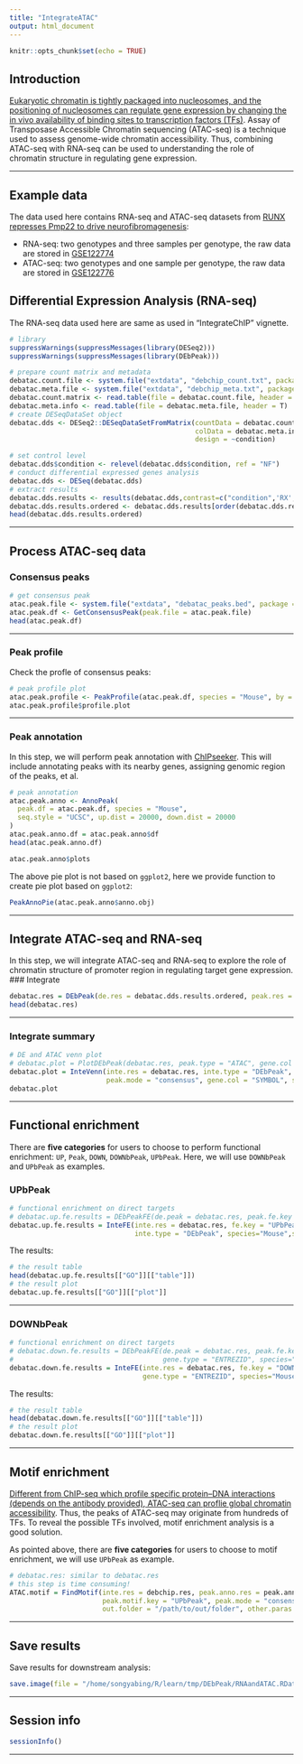 ```yaml
---
title: "IntegrateATAC"
output: html_document
---
```


```r
knitr::opts_chunk$set(echo = TRUE)
```

## Introduction
[Eukaryotic chromatin is tightly packaged into nucleosomes, and the positioning of nucleosomes can regulate gene expression by changing the in vivo availability of binding sites to transcription factors (TFs)](https://epigeneticsandchromatin.biomedcentral.com/articles/10.1186/1756-8935-7-33). Assay of Transposase Accessible Chromatin sequencing (ATAC-seq) is a technique used to assess genome-wide chromatin accessibility. Thus, combining ATAC-seq with RNA-seq can be used to understanding the role of chromatin structure in regulating gene expression.

<hr />

## Example data
The data used here contains RNA-seq and ATAC-seq datasets from [RUNX represses Pmp22 to drive neurofibromagenesis](https://www.science.org/doi/10.1126/sciadv.aau8389): 

* RNA-seq: two genotypes and three samples per genotype, the raw data are stored in [GSE122774](https://www.ncbi.nlm.nih.gov/geo/query/acc.cgi?acc=GSE122774)
* ATAC-seq: two genotypes and one sample per genotype, the raw data are stored in [GSE122776](https://www.ncbi.nlm.nih.gov/geo/query/acc.cgi?acc=GSE122776)

## Differential Expression Analysis (RNA-seq)
The RNA-seq data used here are same as used in "IntegrateChIP" vignette.
```r
# library
suppressWarnings(suppressMessages(library(DESeq2)))
suppressWarnings(suppressMessages(library(DEbPeak)))

# prepare count matrix and metadata
debatac.count.file <- system.file("extdata", "debchip_count.txt", package = "DEbPeak")
debatac.meta.file <- system.file("extdata", "debchip_meta.txt", package = "DEbPeak")
debatac.count.matrix <- read.table(file = debatac.count.file, header = T, sep = "\t")
debatac.meta.info <- read.table(file = debatac.meta.file, header = T)
# create DESeqDataSet object
debatac.dds <- DESeq2::DESeqDataSetFromMatrix(countData = debatac.count.matrix, 
                                              colData = debatac.meta.info, 
                                              design = ~condition)

# set control level
debatac.dds$condition <- relevel(debatac.dds$condition, ref = "NF")
# conduct differential expressed genes analysis
debatac.dds <- DESeq(debatac.dds)
# extract results
debatac.dds.results <- results(debatac.dds,contrast=c("condition",'RX','NF'))
debatac.dds.results.ordered <- debatac.dds.results[order(debatac.dds.results$log2FoldChange,decreasing = TRUE),]
head(debatac.dds.results.ordered)
```

<hr />

## Process ATAC-seq data
### Consensus peaks
```r
# get consensus peak
atac.peak.file <- system.file("extdata", "debatac_peaks.bed", package = "DEbPeak")
atac.peak.df <- GetConsensusPeak(peak.file = atac.peak.file)
head(atac.peak.df)
```

<hr />

### Peak profile
Check the profle of consensus peaks:
```r
# peak profile plot
atac.peak.profile <- PeakProfile(atac.peak.df, species = "Mouse", by = "gene", region.type = "body", nbin = 800)
atac.peak.profile$profile.plot
```

<hr />

### Peak annotation
In this step, we will perform peak annotation with [ChIPseeker](https://bioconductor.org/packages/release/bioc/vignettes/ChIPseeker/inst/doc/ChIPseeker.html). This will include annotating peaks with its nearby genes, assigning genomic region of the peaks, et al.
```r
# peak annotation
atac.peak.anno <- AnnoPeak(
  peak.df = atac.peak.df, species = "Mouse",
  seq.style = "UCSC", up.dist = 20000, down.dist = 20000
)
atac.peak.anno.df = atac.peak.anno$df
head(atac.peak.anno.df)
```

```r
atac.peak.anno$plots
```

The above pie plot is not based on `ggplot2`, here we provide function to create pie plot based on `ggplot2`:
```r
PeakAnnoPie(atac.peak.anno$anno.obj)
```

<hr />

## Integrate ATAC-seq and RNA-seq
In this step, we will integrate ATAC-seq and RNA-seq to explore the role of chromatin structure of promoter region in regulating target gene expression.
### Integrate
```r
debatac.res = DEbPeak(de.res = debatac.dds.results.ordered, peak.res = atac.peak.anno.df, peak.anno.key = "Promoter", merge.key="SYMBOL", species = "Mouse")
head(debatac.res)
```

<hr />

### Integrate summary
```r
# DE and ATAC venn plot
# debatac.plot = PlotDEbPeak(debatac.res, peak.type = "ATAC", gene.col = "SYMBOL", show_percentage=FALSE)
debatac.plot = InteVenn(inte.res = debatac.res, inte.type = "DEbPeak", 
                        peak.mode = "consensus", gene.col = "SYMBOL", show_percentage=FALSE)
debatac.plot
```

<hr />

## Functional enrichment
There are **five categories** for users to choose to perform functional enrichment: `UP`, `Peak`, `DOWN`, `DOWNbPeak`, `UPbPeak`. Here, we will use `DOWNbPeak` and `UPbPeak` as examples.

### UPbPeak
```r
# functional enrichment on direct targets
# debatac.up.fe.results = DEbPeakFE(de.peak = debatac.res, peak.fe.key = "UPbPeak", gene.type = "ENTREZID", species="Mouse",save = F)
debatac.up.fe.results = InteFE(inte.res = debatac.res, fe.key = "UPbPeak", gene.type = "ENTREZID",
                               inte.type = "DEbPeak", species="Mouse",save = F)
```

The results:
```r
# the result table
head(debatac.up.fe.results[["GO"]][["table"]])
# the result plot
debatac.up.fe.results[["GO"]][["plot"]]
```

<hr />

### DOWNbPeak
```r
# functional enrichment on direct targets
# debatac.down.fe.results = DEbPeakFE(de.peak = debatac.res, peak.fe.key = "DOWNbPeak", 
#                                     gene.type = "ENTREZID", species="Mouse",save = F)
debatac.down.fe.results = InteFE(inte.res = debatac.res, fe.key = "DOWNbPeak", inte.type = "DEbPeak", 
                                 gene.type = "ENTREZID", species="Mouse",save = F)
```

The results:
```r
# the result table
head(debatac.down.fe.results[["GO"]][["table"]])
# the result plot
debatac.down.fe.results[["GO"]][["plot"]]
```

<hr />

## Motif enrichment
[Different from ChIP-seq which profile specific protein–DNA interactions (depends on the antibody provided), ATAC-seq can proflie global chromatin accessibility](https://link.springer.com/article/10.1186/s43556-020-00009-w). Thus, the peaks of ATAC-seq may originate from hundreds of TFs. To reveal the possible TFs involved, motif enrichment analysis is a good solution.

As pointed above, there are **five categories** for users to choose to motif enrichment, we will use `UPbPeak` as example.
```r
# debatac.res: similar to debatac.res
# this step is time consuming!
ATAC.motif = FindMotif(inte.res = debchip.res, peak.anno.res = peak.anno[["df"]],
                       peak.motif.key = "UPbPeak", peak.mode = "consensus", homer.motif.path = '~/anaconda3/bin/findMotifsGenome.pl',
                       out.folder = "/path/to/out/folder", other.paras = "-len 8,10,12 -size -100,50 -S 25")
```

<hr />

## Save results
Save results for downstream analysis:
```r
save.image(file = "/home/songyabing/R/learn/tmp/DEbPeak/RNAandATAC.RData")
```

<hr />

## Session info
```r
sessionInfo()
```

<hr />


